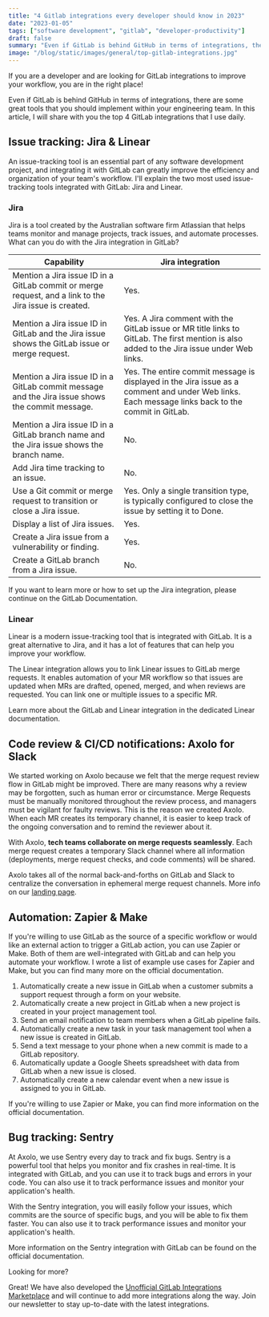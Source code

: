 ```yaml
---
title: "4 Gitlab integrations every developer should know in 2023"
date: "2023-01-05"
tags: ["software development", "gitlab", "developer-productivity"]
draft: false
summary: "Even if GitLab is behind GitHub in terms of integrations, there are some great tools that you should implement within your engineering team. In this article, I will share with you the top 4 GitLab integrations that I use daily."
image: "/blog/static/images/general/top-gitlab-integrations.jpg"
---
```


If you are a developer and are looking for GitLab integrations to improve your workflow, you are in the right place!

Even if GitLab is behind GitHub in terms of integrations, there are some great tools that you should implement within your engineering team. In this article, I will share with you the top 4 GitLab integrations that I use daily.

<TOCInline toc={props.toc} toHeading={2} asDisclosure />

## Issue tracking: Jira & Linear

An issue-tracking tool is an essential part of any software development project, and integrating it with GitLab can greatly improve the efficiency and organization of your team's workflow. I'll explain the two most used issue-tracking tools integrated with GitLab: Jira and Linear.

### Jira

Jira is a tool created by the Australian software firm Atlassian that helps teams monitor and manage projects, track issues, and automate processes. What can you do with the Jira integration in GitLab?

| Capability                                                                                            | Jira integration                                                                                                                                 |
| ----------------------------------------------------------------------------------------------------- | ------------------------------------------------------------------------------------------------------------------------------------------------ |
| Mention a Jira issue ID in a GitLab commit or merge request, and a link to the Jira issue is created. | Yes.                                                                                                                                             |
| Mention a Jira issue ID in GitLab and the Jira issue shows the GitLab issue or merge request.         | Yes. A Jira comment with the GitLab issue or MR title links to GitLab. The first mention is also added to the Jira issue under Web links.        |
| Mention a Jira issue ID in a GitLab commit message and the Jira issue shows the commit message.       | Yes. The entire commit message is displayed in the Jira issue as a comment and under Web links. Each message links back to the commit in GitLab. |
| Mention a Jira issue ID in a GitLab branch name and the Jira issue shows the branch name.             | No.                                                                                                                                              |
| Add Jira time tracking to an issue.                                                                   | No.                                                                                                                                              |
| Use a Git commit or merge request to transition or close a Jira issue.                                | Yes. Only a single transition type, is typically configured to close the issue by setting it to Done.                                            |
| Display a list of Jira issues.                                                                        | Yes.                                                                                                                                             |
| Create a Jira issue from a vulnerability or finding.                                                  | Yes.                                                                                                                                             |
| Create a GitLab branch from a Jira issue.                                                             | No.                                                                                                                                              |

If you want to learn more or how to set up the Jira integration, please continue <NoFollowLink url="https://docs.gitlab.com/ee/integration/jira/">on the GitLab Documentation.</NoFollowLink>

### Linear

Linear is a modern issue-tracking tool that is integrated with GitLab. It is a great alternative to Jira, and it has a lot of features that can help you improve your workflow.

The Linear integration allows you to link Linear issues to GitLab merge requests. It enables automation of your MR workflow so that issues are updated when MRs are drafted, opened, merged, and when reviews are requested. You can link one or multiple issues to a specific MR.

Learn more about the GitLab and Linear integration in the dedicated <NoFollowLink url="https://linear.app/docs/gitlab">Linear documentation</NoFollowLink>.

<ImageContainer
  alt="sweaty-hands"
  src="/blog/static/images/top-gitlab-integrations/linear-gitlab.webp"
  classNameDiv="mx-10 lg:mx-28"
  classNameImage=""
  width={1440}
  height={884}
/>

## Code review & CI/CD notifications: Axolo for Slack

We started working on Axolo because we felt that the merge request review flow in GitLab might be improved. There are many reasons why a review may be forgotten, such as human error or circumstance. Merge Requests must be manually monitored throughout the review process, and managers must be vigilant for faulty reviews. This is the reason we created Axolo. When each MR creates its temporary channel, it is easier to keep track of the ongoing conversation and to remind the reviewer about it.

With Axolo, **tech teams collaborate on merge requests seamlessly**. Each merge request creates a temporary Slack channel where all information (deployments, merge request checks, and code comments) will be shared.

Axolo takes all of the normal back-and-forths on GitLab and Slack to centralize the conversation in ephemeral merge request channels. More info on our [landing page](https://axolo.co/gitlab-slack-integration).

<ImageContainer
  alt="sweaty-hands"
  src="/blog/static/images/top-gitlab-integrations/gitlabOldWay.png"
  classNameDiv="bg-white !mx-0"
  classNameImage=""
  width={2486}
  height={994}
/>

<UserReview />

## Automation: Zapier & Make

If you're willing to use GitLab as the source of a specific workflow or would like an external action to trigger a GitLab action, you can use Zapier or Make. Both of them are well-integrated with GitLab and can help you automate your workflow. I wrote a list of example use cases for Zapier and Make, but you can find many more on the official documentation.

1. Automatically create a new issue in GitLab when a customer submits a support request through a form on your website.
2. Automatically create a new project in GitLab when a new project is created in your project management tool.
3. Send an email notification to team members when a GitLab pipeline fails.
4. Automatically create a new task in your task management tool when a new issue is created in GitLab.
5. Send a text message to your phone when a new commit is made to a GitLab repository.
6. Automatically update a Google Sheets spreadsheet with data from GitLab when a new issue is closed.
7. Automatically create a new calendar event when a new issue is assigned to you in GitLab.

<ImageContainer
  alt="sweaty-hands"
  src="/blog/static/images/top-gitlab-integrations/zapi-gitlab.png"
  classNameDiv="mx-20 lg:mx-48"
  classNameImage=""
  width={562}
  height={352}
/>

If you're willing to use <NoFollowLink url="https://zapier.com/apps/gitlab/integrations">Zapier</NoFollowLink> or <NoFollowLink url="https://www.make.com/en/integrations/gitlab">Make</NoFollowLink>, you can find more information on the official documentation.

## Bug tracking: Sentry

At Axolo, we use Sentry every day to track and fix bugs. Sentry is a powerful tool that helps you monitor and fix crashes in real-time. It is integrated with GitLab, and you can use it to track bugs and errors in your code. You can also use it to track performance issues and monitor your application's health.

With the Sentry integration, you will easily follow your issues, which commits are the source of specific bugs, and you will be able to fix them faster. You can also use it to track performance issues and monitor your application's health.

More information on the Sentry integration with GitLab can be found on the <NoFollowLink url="https://docs.sentry.io/product/integrations/source-code-mgmt/gitlab/">official documentation</NoFollowLink>.

<ImageContainer
  alt="sweaty-hands"
  src="/blog/static/images/top-gitlab-integrations/gitlab-overview-sentry.png"
  classNameDiv="mx-10 lg:mx-28"
  classNameImage=""
  width={1200}
  height={793}
/>

<span className="rainbow-button text-lg font-bold hover:cursor-auto">Looking for more?</span>

Great! We have also developed the [Unofficial GitLab Integrations Marketplace](https://gitlabintegrations.com/) and will continue to add more integrations along the way. Join our newsletter to stay up-to-date with the latest integrations.

<CTABanner type="learn" tool="gitlab" />

